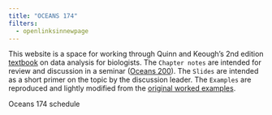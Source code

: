 ```yaml
---
title: "OCEANS 174"
filters:
  - openlinksinnewpage
---
```


This website is a space for working through Quinn and Keough's 2nd edition [textbook](https://qkstats.com/) on data analysis for biologists. The `Chapter notes` are intended for review and discussion in a seminar ([Oceans 200](https://explorecourses.stanford.edu/search?view=catalog&filter-coursestatus-Active=on&page=0&catalog=&academicYear=&q=Oceans+200&collapse=)). The `Slides` are intended as a short primer on the topic by the discussion leader. The `Examples` are reproduced and lightly modified from the [original worked examples](https://mjkeough.github.io/index.html).

Oceans 174 schedule
